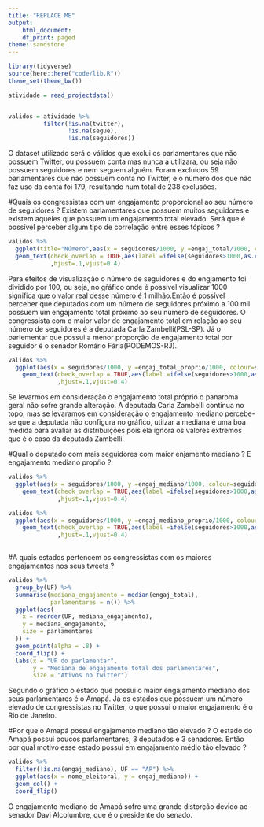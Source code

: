 ```yaml
---
title: "REPLACE ME"
output:
    html_document:
    df_print: paged
theme: sandstone
---
```


```r
library(tidyverse)
source(here::here("code/lib.R"))
theme_set(theme_bw())
```

```r
atividade = read_projectdata()


validos = atividade %>%
          filter(!is.na(twitter),
                 !is.na(segue),
                 !is.na(seguidores))
```
O dataset utilizado será o válidos que exclui os parlamentares que não possuem Twitter, ou possuem conta mas nunca a utilizara, ou seja não possuem seguidores e nem seguem alguém. Foram excluídos 59 parlamentares que não possuem conta no Twitter, e o número dos que não faz uso da conta foi 179, resultando num total de 238 exclusões.

#Quais os congressistas com um engajamento proporcional ao seu número de seguidores ?
Existem parlamentares que possuem muitos seguidores e existem aqueles que possuem um engajamento total elevado. Será que é possível perceber algum tipo de correlação entre esses tópicos ? 

```r
validos %>%
  ggplot(title="Número",aes(x = seguidores/1000, y =engaj_total/1000, colour=seguidores)) +
  geom_text(check_overlap = TRUE,aes(label =ifelse(seguidores>1000,as.character(nome_eleitoral),''))
            ,hjust=.1,vjust=0.4)

```
Para efeitos de visualização o número de seguidores e do engjamento foi dividido por 100, ou seja, no gŕáfico onde é possível visualizar 1000 significa que o valor real desse número é 1 milhão.Então é possível perceber que deputados com um número de seguidores próximo a 100 mil possuem um engajamento total próximo ao seu número de seguidores.
O congressista com o maior valor de engajamento total em relação ao seu número de seguidores é a deputada Carla Zambelli(PSL-SP). Já o parlementar que possui a menor proporção de engajamento total por seguidor é o senador Romário Fária(PODEMOS-RJ).

```r
validos %>%
  ggplot(aes(x = seguidores/1000, y =engaj_total_proprio/1000, colour=seguidores)) +
    geom_text(check_overlap = TRUE,aes(label =ifelse(seguidores>1000,as.character(nome_eleitoral),''))
              ,hjust=.1,vjust=0.4)

```
Se levarmos em consideração o engajamento total próprio o panaroma geral não sofre grande alteração. A deputada Carla Zambelli continua no topo, mas se levaramos em consideração o engajamento mediano percebe-se que a deputada não configura no gráfico, utilzar a mediana é uma boa medida para avaliar as distribuições pois ela ignora os valores extremos que é o caso da deputada Zambelli.



#Qual o deputado com mais seguidores com maior enjamento mediano ? E engajamento mediano propŕio ?

```r
validos %>%
  ggplot(aes(x = seguidores/1000, y =engaj_mediano/1000, colour=seguidores)) +
    geom_text(check_overlap = TRUE,aes(label =ifelse(seguidores>1000,as.character(nome_eleitoral),''))
              ,hjust=.1,vjust=0.4)

validos %>%
  ggplot(aes(x = seguidores/1000, y =engaj_mediano_proprio/1000, colour=seguidores)) +
    geom_text(check_overlap = TRUE,aes(label =ifelse(seguidores>1000,as.character(nome_eleitoral),''))
              ,hjust=.1,vjust=0.4)
  
```

#A quais estados pertencem os congressistas com os maiores engajamentos nos seus tweets ?
```r
validos %>%
  group_by(UF) %>%
  summarise(mediana_engajamento = median(engaj_total),
            parlamentares = n()) %>%
  ggplot(aes(
    x = reorder(UF, mediana_engajamento),
    y = mediana_engajamento,
    size = parlamentares
  )) +
  geom_point(alpha = .8) +
  coord_flip() +
  labs(x = "UF do parlamentar",
       y = "Mediana de engajamento total dos parlamentares", 
       size = "Ativos no twitter")
```

Segundo o gráfico o estado que possui o maior engajamento mediano dos seus parlamentares é o Amapá. Já os estados que possuem um número elevado de congressistas no Twitter, o que possui o maior engajamento é o Rio de Janeiro.

#Por que o Amapá possui engajamento mediano tão elevado ?
O estado do Amapá possui poucos parlamentares, 3 deputados e 3 senadores. Então por qual motivo esse estado possui em engajamento médio tão elevado ?
```r
validos %>% 
  filter(!is.na(engaj_mediano), UF == "AP") %>% 
  ggplot(aes(x = nome_eleitoral, y = engaj_mediano)) + 
  geom_col() + 
  coord_flip()
```
O engajamento mediano do Amapá sofre uma grande distorção devido ao senador Davi Alcolumbre, que é o presidente do senado. 






